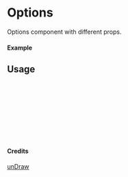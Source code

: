 
<Meta of={Options} title="unDraw/Options" />

# Options

Options component with different props.

#### Example

<Canvas of={Options.Primary} />

## Usage

```ts
import { Options } from "yadl-ui";

const Example = () => {
  return (
      <Options />
  );
};

export default Example;
```

#### Credits
[unDraw](https://undraw.co/illustrations)
